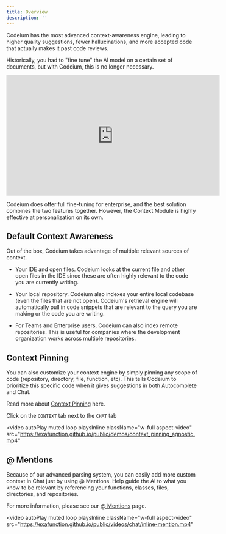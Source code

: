 ```yaml
---
title: Overview
description: ''
---
```


Codeium has the most advanced context-awareness engine, leading to higher quality suggestions, fewer hallucinations, and more accepted code that actually makes it past code reviews.

Historically, you had to "fine tune" the AI model on a certain set of documents, but with Codeium, this is no longer necessary. 

<iframe width="560" height="315" src="https://www.youtube.com/embed/yy2umoeitGo?si=e16vsJqYTPn_g55R" title="YouTube video player" frameborder="0" allow="accelerometer; autoplay; clipboard-write; encrypted-media; gyroscope; picture-in-picture; web-share" referrerpolicy="strict-origin-when-cross-origin" allowfullscreen></iframe>

<Note>Codeium does offer full fine-tuning for enterprise, and the best solution combines the two features together. However, the Context Module is highly effective at personalization on its own.</Note>

## Default Context Awareness

Out of the box, Codeium takes advantage of multiple relevant sources of context. 

- Your IDE and open files. Codeium looks at the current file and other open files in the IDE since these are often highly relevant to the code you are currently writing. 

- Your local repository. Codeium also indexes your entire local codebase (even the files that are not open). Codeium's retrieval engine will automatically pull in code snippets that are relevant to the query you are making or the code you are writing. 

- For Teams and Enterprise users, Codeium can also index remote repositories. This is useful for companies where the development organization works across multiple repositories.

## Context Pinning

You can also customize your context engine by simply pinning any scope of code (repository, directory, file, function, etc). This tells Codeium to prioritize this specific code when it gives suggestions in both Autocomplete and Chat.

Read more about [Context Pinning](/vscode/contextawareness/contextpinning.mdx) here.

<Tip>Click on the `CONTEXT` tab next to the `CHAT` tab</Tip>

<video
  autoPlay
  muted
  loop
  playsInline
  className="w-full aspect-video"
  src="https://exafunction.github.io/public/demos/context_pinning_agnostic.mp4"
></video>

## @ Mentions

Because of our advanced parsing system, you can easily add more custom context in Chat just by using @ Mentions. Help guide the AI to what you know to be relevant by referencing your functions, classes, files, directories, and repositories.

For more information, please see our [@ Mentions](/vscode/chat/atmentions) page.

<video
  autoPlay
  muted
  loop
  playsInline
  className="w-full aspect-video"
  src="https://exafunction.github.io/public/videos/chat/inline-mention.mp4"
></video>
